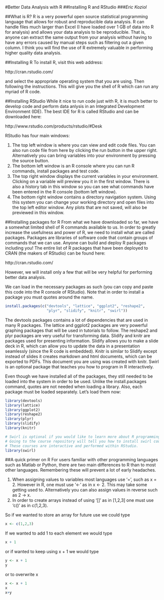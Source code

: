 
#Better Data Analysis with R
##Installing R and RStudio
###*Eric Koziol*

##What is R?
R is a very powerful open source statistical programming language that allows for robust and reproducible
data analysis.  R can handle files much larger than Excel (I have loaded over 1 GB of data into R for analysis) and allows your data analysis to be reproducible.  That is, anyone can extract the same output from your analysis without having to have any errors caused by manual steps such as filtering out a given column.  I think you will find the use of R extremely valuable in performing higher quality data analysis.

##Installing R
To install R, visit this web address:

http://cran.rstudio.com/

and select the appropriate operating system that you are using.  Then following the instructions.  This will give
you the shell of R which can run any myriad of R code.

##Installing RStudio
While it nice to run code just with R, it is much better to develop code and perform data anlysis in an 
Integrated Development Environment (IDE).  The best IDE for R is called RStudio and can be downloaded here:

http://www.rstudio.com/products/rstudio/#Desk

RStudio has four main windows:

1.  The top left window is where you can view and edit code files.  You can also run code file from here by clicking the run button in the upper right.  Alternatively you can bring variables into your environment by pressing the source button.
2.  The bottom left window is an R console where you can run R commands, install packages and test code.
3.  The top right window displays the current variables in your environment.  Clicking on a variable will preview you it in the first window.  There is also a history tab in this window so you can see what commands have been entered in the R console (bottom left window).
4.  The bottom right window contains a directory navigation system.  Using this system you can change your working directory and open files into the top left editor window.  Any plots that are not saved, will also be previewed in this window.

##Installing packages for R
From what we have downloaded so far, we have a somewhat limited shell of R commands available to us.  In order to greatly increase the usefulness and power of R, we need to install what are called packages.  Packages are libraries of software code that contain groups of commands that we can use.  Anyone can build and deploy R packages including you!  The entire list of R packages that have been deployed to CRAN (the makers of RStudio) can be found here:

http://cran.rstudio.com/

However, we will install only a few that will be very helpful for performing better data analysis.

We can load in the necessary packages as such (you can copy and paste this code into the R console of RStudio).  Note that in order to install a package you must quotes around the name.

```r
install.packages(c("devtools", "lattice", "ggplot2", "reshape2", 
                   "plyr", "slidify", "knitr", "swirl"))
```


The devtools packages contains a lot of dependencies that are used in many R packages.  The lattice and ggplot2 packages are very powerful graphing packages that will be used in tutorials to follow.  The reshape2 and plyr packages are very useful for transforming data.  Slidify and knitr are packages used for presenting information.  Slidify allows you to make a slide deck in R, which can allow you to update the data in a presentation seamlessly (since the R code is embedded).  Knitr is similar to Slidify except instead of slides it creates markdown and html documents, which can be exported to PDFs.  This document you are using was created with knitr.  Swirl is an optional package that teaches you how to program in R interactively.

Even though we have installed all of the packages, they still needed to be loaded into the system in order to be used. Unlike the install.packages command, quotes are not needed when loading a library.  Also, each package must be loaded separately. Let's load them now:

```r
library(devtools)
library(lattice)
library(ggplot2)
library(reshape2)
library(plyr)
library(slidify)
library(knitr)

# Swirl is optional if you would like to learn more about R programming.  
# Going to the course repository will tell you how to install swirl courses.  
# These courses are interactive and performed within RStudio.
library(swirl)
```

##A quick primer on R
For users familiar with other programming languages such as Matlab or Python, there are two main differences to R than to most other languages.  Remembering these will prevent a lot of early headaches.

1.  When assigning values to variables most languages use '=', such as x = 2.  However in R, one must use '<-' as in x <- 2.  This may take some getting used to.  Alternatively you can also assign values in reverse such as 2 -> x.
2.  In order to create arrays instead of using '[]' as in [1,2,3] one must use 'c()' as in c(1,2,3).

So if we wanted to store an array for future use we could type

```r
x <- c(1,2,3)
```

If we wanted to add 1 to each element we would type

```r
x + 1
```

or if wanted to keep using x + 1 we would type

```r
y <- x + 1
y
```

or to overwrite x

```r
x <- x + 1
x
x+y
```
